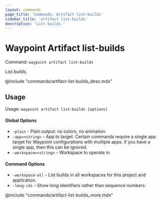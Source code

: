 ```yaml
---
layout: commands
page_title: 'Commands: Artifact list-builds'
sidebar_title: 'artifact list-builds'
description: 'List builds.'
---
```


# Waypoint Artifact list-builds

Command: `waypoint artifact list-builds`

List builds.

@include "commands/artifact-list-builds_desc.mdx"

## Usage

Usage: `waypoint artifact list-builds [options]`

#### Global Options

- `-plain` - Plain output: no colors, no animation.
- `-app=<string>` - App to target. Certain commands require a single app target for Waypoint configurations with multiple apps. If you have a single app, then this can be ignored.
- `-workspace=<string>` - Workspace to operate in.

#### Command Options

- `-workspace-all` - List builds in all workspaces for this project and application.
- `-long-ids` - Show long identifiers rather than sequence numbers.

@include "commands/artifact-list-builds_more.mdx"
